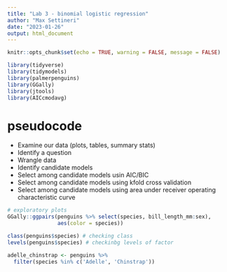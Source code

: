 ```yaml
---
title: "Lab 3 - binomial logistic regression"
author: "Max Settineri"
date: "2023-01-26"
output: html_document
---
```


```r
knitr::opts_chunk$set(echo = TRUE, warning = FALSE, message = FALSE)

library(tidyverse)
library(tidymodels)
library(palmerpenguins)
library(GGally)
library(jtools)
library(AICcmodavg)
```

# pseudocode

* Examine our data (plots, tables, summary stats)
* Identify a question
* Wrangle data
* Identify candidate models
* Select among candidate models usin AIC/BIC
* Select among candidate models using kfold cross validation
* Select among candidate models using area under receiver operating characteristic curve

```r
# exploratory plots
GGally::ggpairs(penguins %>% select(species, bill_length_mm:sex),
                aes(color = species))
```

```r
class(penguins$species) # checking class
levels(penguins$species) # checkinbg levels of factor

adelle_chinstrap <- penguins %>% 
  filter(species %in% c('Adelle', 'Chinstrap'))
```

